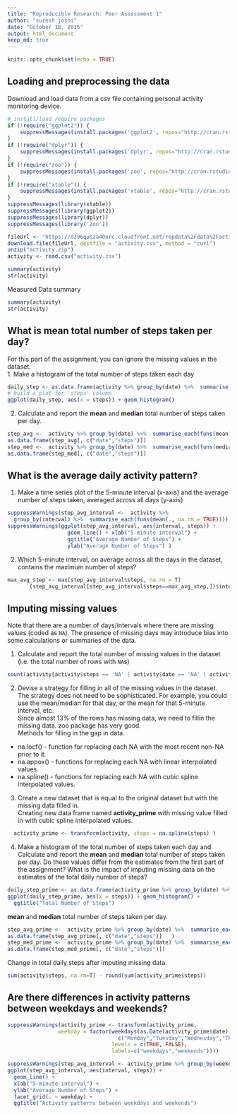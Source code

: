 ```yaml
---
title: "Reproducible Research: Peer Assessment 1"
author: "suresh joshi"
date: "October 18, 2015"
output: html_document
keep_md: true
---
```



```r
knitr::opts_chunk$set(echo = TRUE)
```


## Loading and preprocessing the data

Download and load data from a csv file containing personal activity monitoring device.

```r
# install/load require packages
if (!require("ggplot2")) {
    suppressMessages(install.packages('ggplot2', repos="http://cran.rstudio.com/"))
}  
if (!require("dplyr")) {
    suppressMessages(install.packages('dplyr', repos="http://cran.rstudio.com/"))
}
if (!require("zoo")) {
    suppressMessages(install.packages('zoo', repos="http://cran.rstudio.com/") )
}
if (!require("xtable")) {
    suppressMessages(install.packages('xtable', repos="http://cran.rstudio.com/") )
}
suppressMessages(library(xtable))                
suppressMessages(library(ggplot2))
suppressMessages(library(dplyr))
suppressMessages(library('zoo'))

fileUrl <- "https://d396qusza40orc.cloudfront.net/repdata%2Fdata%2Factivity.zip"
download.file(fileUrl, destfile = "activity.csv", method = "curl")
unzip("activity.zip")
activity <- read.csv("activity.csv")

summary(activity)
str(activity)
```

Measured Data summary
```r
summary(activity)
str(activity)
```


## What is mean total number of steps taken per day?
For this part of the assignment, you can ignore the missing values in the dataset.  
1. Make a histogram of the total number of steps taken each day
```r
daily_step <- as.data.frame(activity %>% group_by(date) %>%  summarise_each(funs(sum)))
# build a plot for 'steps' column
ggplot(daily_step, aes(x = steps)) + geom_histogram()
```

2. Calculate and report the **mean** and **median** total number of steps taken per day.  
```r
step_avg <-  activity %>% group_by(date) %>%  summarise_each(funs(mean))
as.data.frame(step_avg[, c("date","steps")])
step_med <-  activity %>% group_by(date) %>%  summarise_each(funs(median))
as.data.frame(step_med[, c("date","steps")])
```

## What is the average daily activity pattern?  
1. Make a time series plot of the 5-minute interval (x-axis) and the average number of steps taken, averaged across all days (y-axis)
```r
suppressWarnings(step_avg_interval <-  activity %>% 
  group_by(interval) %>%  summarise_each(funs(mean(., na.rm = TRUE))))
suppressWarnings(ggplot(step_avg_interval, aes(interval, steps)) +
                   geom_line() + xlab("5-minute interval") + 
                   ggtitle("Average Number of Steps") +
                   ylab("Average Number of Steps") )
```
  
2. Which 5-minute interval, on average across all the days in the dataset, contains the maximum number of steps?  

```r
max_avg_step <- max(step_avg_interval$steps, na.rm = T)
       (step_avg_interval[step_avg_interval$steps==max_avg_step,])$interval[1]
```		
		



## Imputing missing values

Note that there are a number of days/intervals where there are missing
values (coded as `NA`). The presence of missing days may introduce
bias into some calculations or summaries of the data.

1. Calculate and report the total number of missing values in the dataset (i.e. the total number of rows with `NA`s)  

```r
count(activity[activity$steps == 'NA' | activity$date == 'NA' | activity$interval=='NA', ])$n
```

2. Devise a strategy for filling in all of the missing values in the dataset. The strategy does not need to be sophisticated. For example, you could use the mean/median for that day, or the mean for that 5-minute interval, etc.    
Since almost 13% of the rows has missing data, we need to fillin the missing data. zoo package has very good.  
Methods for filling in the gap in data.  
  - na.locf()	-	function for replacing each NA with the most recent non-NA prior to it.  
  - na.appox()	-	functions for replacing each NA with linear interpolated values.
  - na.spline()	-	functions for replacing each NA with cubic spline interpolated values.
			

3. Create a new dataset that is equal to the original dataset but with the missing data filled in.  
Creating new data frame named **activity_prime** with missing value filled in with cubic spline interpolated values.  
```r
  activity_prime <- transform(activity, steps = na.spline(steps) )
```

4. Make a histogram of the total number of steps taken each day and Calculate and report the **mean** and **median** total number of steps taken per day. Do these values differ from the estimates from the first part of the assignment? What is the impact of imputing missing data on the estimates of the total daily number of steps? 

```r
daily_step_prime <- as.data.frame(activity_prime %>% group_by(date) %>%  summarise_each(funs(sum)))
ggplot(daily_step_prime, aes(x = steps)) + geom_histogram() +
  ggtitle("Total Number of Steps")
```

  
 **mean** and **median** total number of steps taken per day.  
```r
step_avg_prime <-  activity_prime %>% group_by(date) %>%  summarise_each(funs(mean))
as.data.frame(step_avg_prime[, c("date","steps")]	)
step_med_prime <-  activity_prime %>% group_by(date) %>%  summarise_each(funs(median))
as.data.frame(step_med_prime[, c("date","steps")])
```


Change in total daily steps after imputing missing data.  

```r
sum(activity$steps, na.rm=T) - round(sum(activity_prime$steps)) 
```
## Are there differences in activity patterns between weekdays and weekends?  

```r
suppressWarnings(activity_prime <- transform(activity_prime, 
                weekday = factor(weekdays(as.Date(activity_prime$date)) %in% 
                                   c("Monday","Tuesday","Wednesday","Thursday","Friday"),
                                 levels = c(TRUE, FALSE),
                                 labels=c("weekdays","weekends"))))

suppressWarnings(step_avg_interval <- activity_prime %>% group_by(weekday,interval) %>% summarise_each(funs(mean)))
ggplot(step_avg_interval, aes(interval, steps)) + 
  geom_line() + 
  xlab("5-minute interval") + 
  ylab("Average Number of Steps") + 
  facet_grid(. ~ weekday) +
  ggtitle("Activity patterns between weekdays and weekends")
        
```


